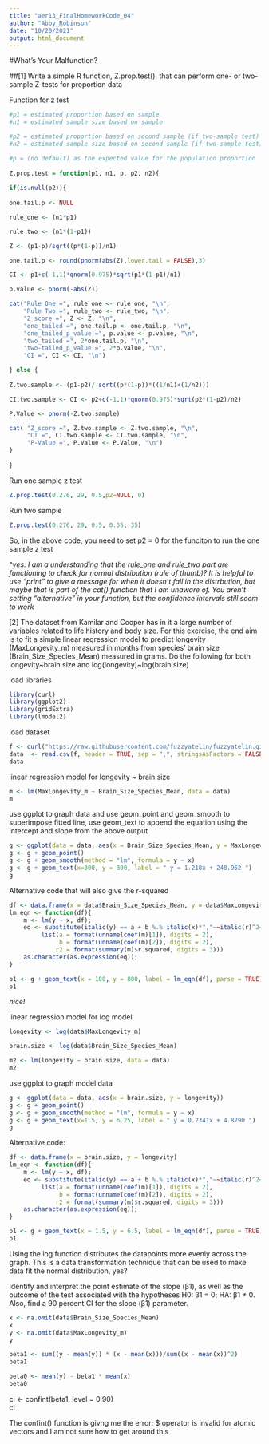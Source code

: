 ```yaml
---
title: "aer13_FinalHomeworkCode_04"
author: "Abby_Robinson"
date: "10/20/2021"
output: html_document
---
```

#What's Your Malfunction? 

##[1] Write a simple R function, Z.prop.test(), that can perform one- or two-sample Z-tests for proportion data

Function for z test 
```r
#p1 = estimated proportion based on sample 
#n1 = estimated sample size based on sample 

#p2 = estimated proportion based on second sample (if two-sample test)
#n2 = estimated sample size based on second sample (if two-sample test)

#p = (no default) as the expected value for the population proportion
  
Z.prop.test = function(p1, n1, p, p2, n2){
  
if(is.null(p2)){ 
  
one.tail.p <- NULL

rule_one <- (n1*p1)

rule_two <- (n1*(1-p1))

Z <- (p1-p)/sqrt((p*(1-p))/n1)

one.tail.p <- round(pnorm(abs(Z),lower.tail = FALSE),3)

CI <- p1+c(-1,1)*qnorm(0.975)*sqrt(p1*(1-p1)/n1)

p.value <- pnorm(-abs(Z))

cat("Rule One =", rule_one <- rule_one, "\n",
    "Rule Two =", rule_two <- rule_two, "\n",
    "Z_score =", Z <- Z, "\n", 
    "one_tailed =", one.tail.p <- one.tail.p, "\n", 
    "one_tailed_p_value =", p.value <- p.value, "\n",
    "two_tailed =", 2*one.tail.p, "\n",
    "two-tailed_p_value =", 2*p.value, "\n",
    "CI =", CI <- CI, "\n")

} else { 
  
Z.two.sample <- (p1-p2)/ sqrt((p*(1-p))*((1/n1)+(1/n2)))

CI.two.sample <- CI <- p2+c(-1,1)*qnorm(0.975)*sqrt(p2*(1-p2)/n2)

P.Value <- pnorm(-Z.two.sample)

cat( "Z_score =", Z.two.sample <- Z.two.sample, "\n", 
     "CI =", CI.two.sample <- CI.two.sample, "\n", 
     "P-Value =", P.Value <- P.Value, "\n")
}
  
}
```

Run one sample z test 
```r
Z.prop.test(0.276, 29, 0.5,p2=NULL, 0)
```

Run two sample 
```r
Z.prop.test(0.276, 29, 0.5, 0.35, 35)
```
So, in the above code, you need to set p2 = 0 for the funciton to run the one sample z test 

*^yes. I am a understanding that the rule_one and rule_two part are functioning to check for normal distribution (rule of thumb)? It is helpful to use "print" to give a message for when it doesn't fall in the distrbution, but maybe that is part of the cat() function that I am unaware of. You aren't setting "alternative" in your function, but the confidence intervals still seem to work*


[2] The dataset from Kamilar and Cooper has in it a large number of variables related to life history and body size. For this exercise, the end aim is to fit a simple linear regression model to predict longevity (MaxLongevity_m) measured in months from species’ brain size (Brain_Size_Species_Mean) measured in grams. Do the following for both longevity~brain size and log(longevity)~log(brain size)

load libraries
```r
library(curl)
library(ggplot2)
library(gridExtra)
library(lmodel2)
```

load dataset 
```r
f <- curl("https://raw.githubusercontent.com/fuzzyatelin/fuzzyatelin.github.io/master/AN588_Fall21/KamilarAndCooperData.csv")
data  <- read.csv(f, header = TRUE, sep = ",", stringsAsFactors = FALSE)
data
```

linear regression model for longevity ~ brain size 

```r
m <- lm(MaxLongevity_m ~ Brain_Size_Species_Mean, data = data)
m
```

use ggplot to graph data and use geom_point and geom_smooth to superimpose fitted line, use geom_text to append the equation using the intercept and slope from the above output 

```r
g <- ggplot(data = data, aes(x = Brain_Size_Species_Mean, y = MaxLongevity_m))
g <- g + geom_point()
g <- g + geom_smooth(method = "lm", formula = y ~ x)
g <- g + geom_text(x=300, y = 300, label = " y = 1.218x + 248.952 ")
g
```

Alternative code that will also give the r-squared 
```r
df <- data.frame(x = data$Brain_Size_Species_Mean, y = data$MaxLongevity_m)
lm_eqn <- function(df){
    m <- lm(y ~ x, df);
    eq <- substitute(italic(y) == a + b %.% italic(x)*","~~italic(r)^2~"="~r2, 
         list(a = format(unname(coef(m)[1]), digits = 2),
              b = format(unname(coef(m)[2]), digits = 2),
             r2 = format(summary(m)$r.squared, digits = 3)))
    as.character(as.expression(eq));
}

p1 <- g + geom_text(x = 100, y = 800, label = lm_eqn(df), parse = TRUE)
p1
```

*nice!*

linear regression model for log model 

```r
longevity <- log(data$MaxLongevity_m)

brain.size <- log(data$Brain_Size_Species_Mean)

m2 <- lm(longevity ~ brain.size, data = data)
m2
```

use ggplot to graph model data 

```r
g <- ggplot(data = data, aes(x = brain.size, y = longevity))
g <- g + geom_point()
g <- g + geom_smooth(method = "lm", formula = y ~ x)
g <- g + geom_text(x=1.5, y = 6.25, label = " y = 0.2341x + 4.8790 ")
g
```

Alternative code: 

```r


df <- data.frame(x = brain.size, y = longevity)
lm_eqn <- function(df){
    m <- lm(y ~ x, df);
    eq <- substitute(italic(y) == a + b %.% italic(x)*","~~italic(r)^2~"="~r2, 
         list(a = format(unname(coef(m)[1]), digits = 2),
              b = format(unname(coef(m)[2]), digits = 2),
             r2 = format(summary(m)$r.squared, digits = 3)))
    as.character(as.expression(eq));
}

p1 <- g + geom_text(x = 1.5, y = 6.5, label = lm_eqn(df), parse = TRUE)
p1
```

Using the log function distributes the datapoints more evenly across the graph. This is a data transformation technique that can be used to make data fit the normal distribution, yes? 

Identify and interpret the point estimate of the slope (β1), as well as the outcome of the test associated with the hypotheses H0: β1 = 0; HA: β1 ≠ 0. Also, find a 90 percent CI for the slope (β1) parameter.

```r
x <- na.omit(data$Brain_Size_Species_Mean)
x
y <- na.omit(data$MaxLongevity_m)
y

beta1 <- sum((y - mean(y)) * (x - mean(x)))/sum((x - mean(x))^2)
beta1

beta0 <- mean(y) - beta1 * mean(x)
beta0

```

ci <- confint(beta1, level = 0.90)  
ci

The confint() function is givng me the error: $ operator is invalid for atomic vectors and I am not sure how to get around this 

